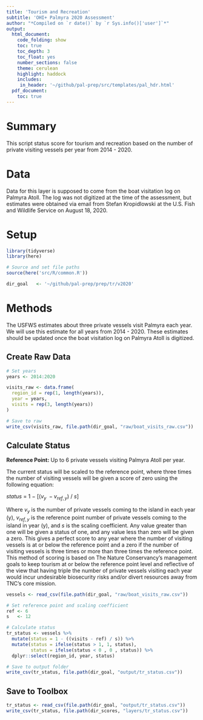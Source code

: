 ```yaml
---
title: 'Tourism and Recreation'
subtitle: 'OHI+ Palmyra 2020 Assessment'
author: "*Compiled on `r date()` by `r Sys.info()['user']`*"
output: 
  html_document:
    code_folding: show
    toc: true
    toc_depth: 3 
    toc_float: yes
    number_sections: false
    theme: cerulean
    highlight: haddock
    includes: 
     in_header: '~/github/pal-prep/src/templates/pal_hdr.html' 
  pdf_document:
    toc: true
---
```


# Summary 

This script status score for tourism and recreation based on the number of private visiting vessels per year from 2014 - 2020.    

# Data

Data for this layer is supposed to come from the boat visitation log on Palmyra Atoll. The log was not digitized at the time of the assessment, but estimates were obtained via email from Stefan Kropidlowski at the U.S. Fish and Wildlife Service on August 18, 2020.    

# Setup

```r

library(tidyverse)
library(here)

# Source and set file paths
source(here('src/R/common.R'))

dir_goal   <- '~/github/pal-prep/prep/tr/v2020'
```


# Methods

The USFWS estimates about three private vessels visit Palmyra each year. We will use this estimate for all years from 2014 - 2020. These estimates should be updated once the boat visitation log on Palmyra Atoll is digitized.       

## Create Raw Data 

```r
# Set years 
years <- 2014:2020

visits_raw <- data.frame(
  region_id = rep(1, length(years)), 
  year = years, 
  visits = rep(3, length(years))
)

# Save to raw 
write_csv(visits_raw, file.path(dir_goal, "raw/boat_visits_raw.csv"))
```

## Calculate Status 

**Reference Point:** Up to 6 private vessels visiting Palmyra Atoll per year. 

The current status will be scaled to the reference point, where three times the number of visiting vessels will be given a score of zero using the following equation:      

$status~=~1~-~[(v_{y}~-v_{ref,y})~/~s]$   

Where $v_{y}$ is the number of private vessels coming to the island in each year (y), $v_{ref,y}$ is the reference point number of private vessels coming to the island in year (y), and $s$ is the scaling coefficient. Any value greater than one will be given a status of one, and any value less than zero will be given a zero. This gives a perfect score to any year where the number of visiting vessels is at or below the reference point and a zero if the number of visiting vessels is three times or more than three times the reference point. This method of scoring is based on The Nature Conservancy's management goals to keep tourism at or below the reference point level and reflective of the view that having triple the number of private vessels visiting each year would incur undesirable biosecurity risks and/or divert resources away from TNC's core mission.           

```r

vessels <- read_csv(file.path(dir_goal, "raw/boat_visits_raw.csv"))

# Set reference point and scaling coefficient
ref <- 6
s   <- 12

# Calculate status 
tr_status <- vessels %>% 
  mutate(status = 1 - ((visits - ref) / s)) %>% 
  mutate(status = ifelse(status > 1, 1, status),
         status = ifelse(status < 0 , 0 , status)) %>% 
  dplyr::select(region_id, year, status)

# Save to output folder
write_csv(tr_status, file.path(dir_goal, "output/tr_status.csv"))
```

## Save to Toolbox

```r
tr_status <- read_csv(file.path(dir_goal, "output/tr_status.csv"))
write_csv(tr_status, file.path(dir_scores, "layers/tr_status.csv"))
```

